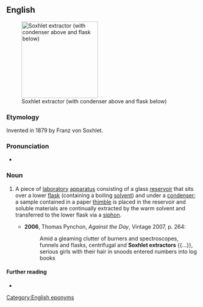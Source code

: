 ==English==
[[Image:Soxhlet extractor.svg|thumb|200px|Soxhlet extractor (with condenser above and flask below)]]

===Etymology===
Invented in 1879 by Franz von Soxhlet.

===Pronunciation===
* {{IPA|/ˈsɒkslət ɪkˌstɹæktə/|lang=en}}

===Noun===
{{en-noun|head=[[w:Franz von Soxhlet|Soxhlet]] [[extractor]]}}

# {{lb|en|chemistry}} A piece of [[laboratory]] [[apparatus]] consisting of a glass [[reservoir]] that sits over a lower [[flask]] (containing a boiling [[solvent]]) and under a [[condenser]]; a sample contained in a paper [[thimble]] is placed in the reservoir and soluble materials are continually extracted by the warm solvent and transferred to the lower flask via a [[siphon]].
#* '''2006''', Thomas Pynchon, ''Against the Day'', Vintage 2007, p. 264:
#*: Amid a gleaming clutter of burners and spectroscopes, funnels and flasks, centrifugal and '''Soxhlet extractors''' {{...}}, serious girls with their hair in snoods entered numbers into log books

====Further reading====
* {{pedialite}}

[[Category:English eponyms]]